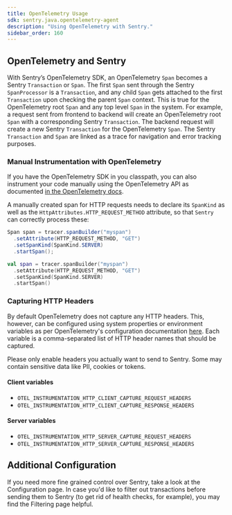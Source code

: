 ```yaml
---
title: OpenTelemetry Usage
sdk: sentry.java.opentelemetry-agent
description: "Using OpenTelemetry with Sentry."
sidebar_order: 160
---
```


## OpenTelemetry and Sentry

With Sentry’s OpenTelemetry SDK, an OpenTelemetry `Span` becomes a Sentry `Transaction` or `Span`. The first `Span` sent through the Sentry `SpanProcessor` is a `Transaction`, and any child `Span` gets attached to the first `Transaction` upon checking the parent `Span` context. This is true for the OpenTelemetry root `Span` and any top level `Span` in the system. For example, a request sent from frontend to backend will create an OpenTelemetry root `Span` with a corresponding Sentry `Transaction`. The backend request will create a new Sentry `Transaction` for the OpenTelemetry `Span`. The Sentry `Transaction` and `Span` are linked as a trace for navigation and error tracking purposes.

### Manual Instrumentation with OpenTelemetry

If you have the OpenTelemetry SDK in you classpath, you can also instrument your code manually using the OpenTelemetry API as documented [in the OpenTelemetry docs](https://opentelemetry.io/docs/languages/java/api/#span).

A manually created span for HTTP requests needs to declare its `SpanKind` as well as the `HttpAttributes.HTTP_REQUEST_METHOD` attribute, so that `Sentry` can correctly process these:

```java {tabTitle:Java}
Span span = tracer.spanBuilder("myspan")
  .setAttribute(HTTP_REQUEST_METHOD, "GET")
  .setSpanKind(SpanKind.SERVER)
  .startSpan();
```
```kotlin {tabTitle:Kotlin}
val span = tracer.spanBuilder("myspan")
  .setAttribute(HTTP_REQUEST_METHOD, "GET")
  .setSpanKind(SpanKind.SERVER)
  .startSpan()
```

### Capturing HTTP Headers

By default OpenTelemetry does not capture any HTTP headers. This, however, can be configured using system properties or environment variables as per OpenTelemetry's configuration documentation [here](https://opentelemetry.io/docs/zero-code/java/agent/instrumentation/http/#capturing-http-request-and-response-headers). Each variable is a comma-separated list of HTTP header names that should be captured.

<Alert title="✨ Note">

Please only enable headers you actually want to send to Sentry. Some may contain sensitive data like PII, cookies or tokens.

</Alert>

#### Client variables

- `OTEL_INSTRUMENTATION_HTTP_CLIENT_CAPTURE_REQUEST_HEADERS`
- `OTEL_INSTRUMENTATION_HTTP_CLIENT_CAPTURE_RESPONSE_HEADERS`

#### Server variables

- `OTEL_INSTRUMENTATION_HTTP_SERVER_CAPTURE_REQUEST_HEADERS`
- `OTEL_INSTRUMENTATION_HTTP_SERVER_CAPTURE_RESPONSE_HEADERS`

## Additional Configuration

If you need more fine grained control over Sentry, take a look at the <PlatformLink to="/configuration/">Configuration page</PlatformLink>. In case you'd like to filter out transactions before sending them to Sentry (to get rid of health checks, for example), you may find the <PlatformLink to="/configuration/filtering/#filtering-transaction-events">Filtering page</PlatformLink> helpful.
